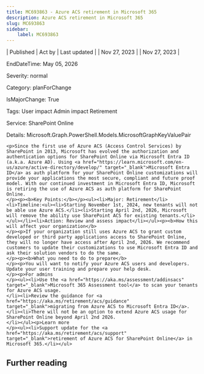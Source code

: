 ```yaml
---
title: MC693863 - Azure ACS retirement in Microsoft 365
description: Azure ACS retirement in Microsoft 365
slug: MC693863
sidebar:
    label: MC693863
---
```



| Published | Act by | Last updated |
| Nov 27, 2023 |  | Nov 27, 2023 |

EndDateTime: May 05, 2026

Severity: normal

Category: planForChange

IsMajorChange: True

Tags: User impact Admin impact Retirement

Service: SharePoint Online

Details: Microsoft.Graph.PowerShell.Models.MicrosoftGraphKeyValuePair

```
<p>Since the first use of Azure ACS (Access Control Services) by SharePoint in 2013, Microsoft has evolved the authorization and authentication options for SharePoint Online via Microsoft Entra ID (a.k.a. Azure AD). Using <a href="https://learn.microsoft.com/en-us/azure/active-directory/develop/" target="_blank">Microsoft Entra ID</a> as auth platform for your SharePoint Online customizations will provide your applications the most secure, compliant and future proof model. With our continued investment in Microsoft Entra ID, Microsoft is retiring the use of Azure ACS as auth platform for SharePoint Online. 
</p><p><b>Key Points:</b></p><ul><li>Major: Retirement</li><li>Timeline:<ul><li>Starting November 1st, 2024, new tenants will not be able use Azure ACS.</li><li>Starting April 2nd, 2026, Microsoft will remove the ability use SharePoint ACS for existing tenants.</li></ul></li><li>Action: Review and assess impact</li></ul><p><b>How this will affect your organization</b> 
</p><p>If your organization still uses Azure ACS to grant custom developed or third party applications access to SharePoint Online, they will no longer have access after April 2nd, 2026. We recommend customers to update their customizations to use Microsoft Entra ID and ask their solution vendors to do the same. 
</p><p><b>What you need to do to prepare</b> 
</p><p>You will want to notify your Azure ACS users and developers. Update your user training and prepare your help desk. 
</p><p>For admins 
</p><ul><li>Use the <a href="https://aka.ms/assessment/addinsacs" target="_blank">Microsoft 365 Assessment tool</a> to scan your tenants for Azure ACS usage. 
</li><li>Review the guidance for <a href="https://aka.ms/retirement/acs/guidance" target="_blank">migrating from Azure ACS to Microsoft Entra ID</a>. 
</li><li>There will not be an option to extend Azure ACS usage for SharePoint Online beyond April 2nd 2026.  
</li></ul><p>Learn more 
</p><ul><li>Support update for the <a href="https://aka.ms/retirement/acs/support" target="_blank">retirement of Azure ACS for SharePoint Online</a> in Microsoft 365.</li></ul>
```

## Further reading
